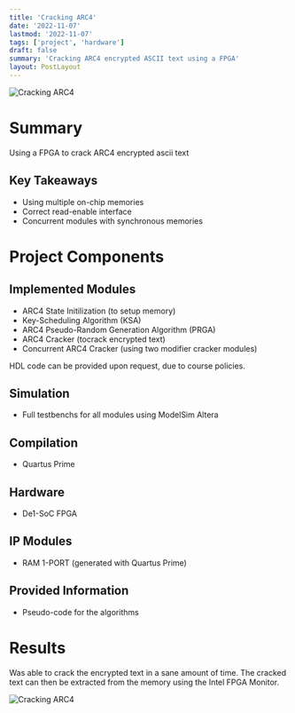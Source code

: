 ```yaml
---
title: 'Cracking ARC4'
date: '2022-11-07'
lastmod: '2022-11-07'
tags: ['project', 'hardware']
draft: false
summary: 'Cracking ARC4 encrypted ASCII text using a FPGA'
layout: PostLayout
---
```


![Cracking ARC4](/static/images/cracking-arc4.jpg)

# Summary

Using a FPGA to crack ARC4 encrypted ascii text

## Key Takeaways

- Using multiple on-chip memories
- Correct read-enable interface
- Concurrent modules with synchronous memories

# Project Components

## Implemented Modules

- ARC4 State Initilization (to setup memory)
- Key-Scheduling Algorithm (KSA)
- ARC4 Pseudo-Random Generation Algorithm (PRGA)
- ARC4 Cracker (tocrack encrypted text)
- Concurrent ARC4 Cracker (using two modifier cracker modules)

HDL code can be provided upon request, due to course policies.

## Simulation

- Full testbenchs for all modules using ModelSim Altera

## Compilation

- Quartus Prime

## Hardware

- De1-SoC FPGA

## IP Modules

- RAM 1-PORT (generated with Quartus Prime)

## Provided Information

- Pseudo-code for the algorithms

# Results

Was able to crack the encrypted text in a sane amount of time. The cracked text can then be extracted from the memory using the Intel FPGA Monitor.

![Cracking ARC4](/static/images/cracking-arc4.jpg)
